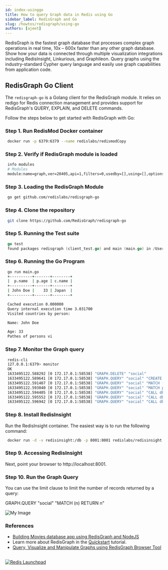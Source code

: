 ```yaml
---
id: index-usinggo
title: How to query Graph data in Redis using Go
sidebar_label: RedisGraph and Go
slug: /howtos/redisgraph/using-go
authors: [ajeet]
---
```


RedisGraph is the fastest graph database that processes complex graph operations in real time, 10x – 600x faster than any other graph database. Show how your data is connected through multiple visualization integrations including RedisInsight, Linkurious, and Graphileon. Query graphs using the industry-standard Cypher query language and easily use graph capabilities from application code.

## RedisGraph Go Client

The ```redisgraph-go``` is a Golang client for the RedisGraph module. It relies on redigo for Redis connection management and provides support for RedisGraph's QUERY, EXPLAIN, and DELETE commands.

Follow the steps below to get started with RedisGraph with Go:

### Step 1. Run RedisMod Docker container

 ```bash
  docker run -p 6379:6379 --name redislabs/redismodCopy
 ```

### Step 2. Verify if RedisGraph module is loaded

 ```bash
  info modules
  # Modules
  module:name=graph,ver=20405,api=1,filters=0,usedby=[],using=[],options=[]
 ```

### Step 3. Loading the RedisGraph Module

 ```bash
  go get github.com/redislabs/redisgraph-go
 ```

### Step 4. Clone the repository

 ```bash
  git clone https://github.com/RedisGraph/redisgraph-go
 ```

### Step 5. Running the Test suite

 ```go
  go test                                  
  found packages redisgraph (client_test.go) and main (main.go) in /Users/ajeetraina/projects/redisgraph-go
 ```

### Step 6. Running the Go Program

 ```bash
  go run main.go 
  +----------+-------+--------+
  |  p.name  | p.age | c.name |
  +----------+-------+--------+
  | John Doe |    33 | Japan  |
  +----------+-------+--------+

  Cached execution 0.000000
  Query internal execution time 3.031700
  Visited countries by person:

  Name: John Doe

  Age: 33
  Pathes of persons vi
 ```


### Step 7. Monitor the Graph query


 ```bash
  redis-cli
  127.0.0.1:6379> monitor
  OK
  1633495122.588292 [0 172.17.0.1:58538] "GRAPH.DELETE" "social"
  1633495122.589641 [0 172.17.0.1:58538] "GRAPH.QUERY" "social" "CREATE (UPoQSvSnBD:person{gender:\"male\",status:\"single\",name:\"John Doe\",age:33}),(ZNxbsnHGoO:country{name:\"Japan\"}),(UPoQSvSnBD)-[:visited]->(ZNxbsnHGoO)" "--compact"
  1633495122.591407 [0 172.17.0.1:58538] "GRAPH.QUERY" "social" "MATCH (p:person)-[v:visited]->(c:country)\n           RETURN p.name, p.age, c.name" "--compact"
  1633495122.593040 [0 172.17.0.1:58538] "GRAPH.QUERY" "social" "MATCH p = (:person)-[:visited]->(:country) RETURN p" "--compact"
  1633495122.594405 [0 172.17.0.1:58538] "GRAPH.QUERY" "social" "CALL db.labels()" "--compact"
  1633495122.595552 [0 172.17.0.1:58538] "GRAPH.QUERY" "social" "CALL db.propertyKeys()" "--compact"
  1633495122.596942 [0 172.17.0.1:58538] "GRAPH.QUERY" "social" "CALL db.relationshipTypes()" "--compact"
 ```


### Step 8. Install RedisInsight

Run the RedisInsight container. The easiest way is to run the following command:

 ```bash
  docker run -d -v redisinsight:/db -p 8001:8001 redislabs/redisinsight:latest
 ```

### Step 9. Accessing RedisInsight

Next, point your browser to http://localhost:8001.


### Step 10. Run the Graph Query

You can use the limit clause to limit the number of records returned by a query:

GRAPH.QUERY "social" "MATCH (n) RETURN n"


![My Image](redisgraph_redisinsight_go.png)


### References


- [Building Movies database app using RedisGraph and NodeJS](/howtos/redisgraphmovies/)
- Learn more about RedisGraph in the [Quickstart](https://oss.redis.com/redisgraph/) tutorial.
- [Query, Visualize and Manipulate Graphs using RedisGraph Browser Tool](/explore/redisinsight/redisgraph)

##

<div>
<a href="https://launchpad.redis.com" target="_blank" rel="noopener" className="link"> <img src="/img/launchpad.png"  className="thumb" loading="lazy" alt="Redis Launchpad" /></a>
</div>


